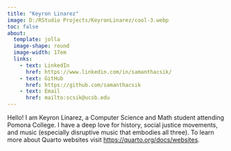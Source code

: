 ```yaml
---
title: "Keyron Linarez"
image: D:/RStudio Projects/KeyronLinarez/cool-3.webp
toc: false
about: 
  template: jolla
  image-shape: round
  image-width: 17em
  links:
    - text: LinkedIn
      href: https://www.linkedin.com/in/samanthacsik/
    - text: GitHub
      href: https://github.com/samanthacsik
    - text: Email
      href: mailto:scsik@ucsb.edu
---
```


Hello! I am Keyron Linarez, a Computer Science and Math student attending Pomona College. I have a deep love for history, social justice movements, and music (especially disruptive music that embodies all three).
To learn more about Quarto websites visit <https://quarto.org/docs/websites>.

